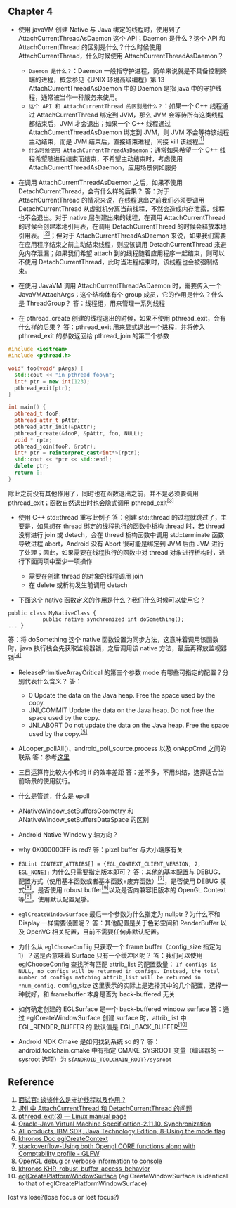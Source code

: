 ## Chapter 4

- 使用 javaVM 创建 Native 与 Java 绑定的线程时，使用到了 AttachCurrentThreadAsDaemon 这个 API；Daemon 是什么？这个 API 和 AttachCurrentThread 的区别是什么？什么时候使用 AttachCurrentThread，什么时候使用 AttachCurrentThreadAsDaemon？

  - `Daemon 是什么？`：Daemon 一般指守护进程，简单来说就是不具备控制终端的进程，概念参见《UNIX 环境高级编程》第 13 AttachCurrentThreadAsDaemon 中的 Daemon 是指 java 中的守护线程，通常被当作一种服务来使用。
  - `这个 API 和 AttachCurrentThread 的区别是什么？`：如果一个 C++ 线程通过 AttachCurrentThread 绑定到 JVM，那么 JVM 会等待所有这类线程都结束后，JVM 才会退出；如果一个 C++ 线程通过 AttachCurrentThreadAsDaemon 绑定到 JVM，则 JVM 不会等待该线程主动结束，而是 JVM 结束后，直接结束进程，间接 kill 该线程<a href="#r1"><sup>[1]</sup></a>
  - `什么时候使用 AttachCurrentThreadAsDaemon`：通常如果希望一个 C++ 线程希望随进程结束而结束，不希望主动结束时，考虑使用 AttachCurrentThreadAsDaemon，应用场景例如服务

- 在调用 AttachCurrentThreadAsDaemon 之后，如果不使用 DetachCurrentThread，会有什么样的后果？
  答：对于 AttachCurrentThread 的情况来说，在线程退出之前我们必须要调用 DetachCurrentThread 从虚拟机分离当前线程，不然会造成内存泄露，线程也不会退出。对于 native 层创建出来的线程，在调用 AttachCurrentThread 的时候会创建本地引用表，在调用 DetachCurrentThread 的时候会释放本地引用表。<a href="#r2"><sup>[2]</sup></a>；但对于 AttachCurrentThreadAsDaemon 来说，如果我们需要在应用程序结束之前主动结束线程，则应该调用 DetachCurrentThread 来避免内存泄漏；如果我们希望 attach 到的线程随着应用程序一起结束，则可以不使用 DetachCurrentThread，此时当进程结束时，该线程也会被强制结束。

- 在使用 JavaVM 调用 AttachCurrentThreadAsDaemon 时，需要传入一个 JavaVMAttachArgs；这个结构体有个 group 成员，它的作用是什么？什么是 ThreadGroup？
  答：线程组，用来管理一系列线程
- 在 pthread_create 创建的线程退出的时候，如果不使用 pthread_exit，会有什么样的后果？
  答：pthread_exit 用来显式退出一个进程，并将传入 pthread_exit 的参数返回给 pthread_join 的第二个参数

```cpp
#include <iostream>
#include <pthread.h>

void* foo(void* pArgs) {
  std::cout << "in pthread foo\n";
  int* ptr = new int(123);
  pthread_exit(ptr);
}

int main() {
  pthread_t fooP;
  pthread_attr_t pAttr;
  pthread_attr_init(&pAttr);
  pthread_create(&fooP, &pAttr, foo, NULL);
  void * rptr;
  pthread_join(fooP, &rptr);
  int* ptr = reinterpret_cast<int*>(rptr);
  std::cout << *ptr << std::endl;
  delete ptr;
  return 0;
}
```

除此之前没有其他作用了，同时也在函数退出之前，并不是必须要调用 pthread_exit；函数自然退出时也会隐式调用 pthread_exit<sup><a href="#r3">[3]</a></sup>

- 使用 C++ std::thread 重写此例子
  答：创建 std::thread 的过程就跳过了，主要是，如果想在 thread 绑定的线程执行的函数中析构 thread 时，若 thread 没有进行 join 或 detach，会在 thread 析构函数中调用 std::terminate 函数导致进程 abort，Android 没有 Abort 很可能是绑定到 JVM 后由 JVM 进行了处理；因此，如果需要在线程执行的函数中对 thread 对象进行析构时，进行下面两项中至少一项操作

  - 需要在创建 thread 的对象的线程调用 join
  - 在 delete 或析构发生前调用 detach

- 下面这个 native 函数定义的作用是什么？我们什么时候可以使用它？

```
public class MyNativeClass {
           public native synchronized int doSomething();
... }
```

答：将 doSomething 这个 native 函数设置为同步方法，这意味着调用该函数时，java 执行栈会先获取监视器锁，之后调用该 native 方法，最后再释放监视器锁<sup><a href="#r4">[4]</a></sup>

- ReleasePrimitiveArrayCritical 的第三个参数 mode 有哪些可指定的配置？分别代表什么含义？
  答：

  - 0
    Update the data on the Java heap. Free the space used by the copy.
  - JNI_COMMIT
    Update the data on the Java heap. Do not free the space used by the copy.
  - JNI_ABORT
    Do not update the data on the Java heap. Free the space used by the copy.<sup><a href="#r5">[5]</a></sup>

- ALooper_pollAll()、android_poll_source.process 以及 onAppCmd 之间的联系
  答：参考[这里](./how_onAppCmd_be_called.md)

- 三目运算符比较大小和纯 if 的效率差距
  答：差不多，不用纠结，选择适合当前场景的使用就行。

- 什么是管道，什么是 epoll

- ANativeWindow_setBuffersGeometry 和 ANativeWindow_setBuffersDataSpace 的区别

- Android Native Window y 轴方向？

- why 0X000000FF is red?
  答：pixel buffer 与大小端序有关

- `EGLint CONTEXT_ATTRIBS[] = {EGL_CONTEXT_CLIENT_VERSION, 2, EGL_NONE};` 为什么只需要指定版本即可？
  答：其他的基本配置与 DEBUG，配置方式（使用基本函数或者基本函数+废弃函数）<a href="#r7"><sup>[7]</sup></a>，是否使用 DEBUG 模式<a href="#r8"><sup>[8]</sup></a>，是否使用 robust buffer<a href="#r9"><sup>[9]</sup></a>以及是否向兼容旧版本的 OpenGL Context 等<a href="#r6"><sup>[6]</sup></a>，使用默认配置足够。

- `eglCreateWindowSurface` 最后一个参数为什么指定为 nullptr？为什么不和 Display 一样需要设置呢？
  答：其他配置是关于色彩空间和 RenderBuffer 以及 OpenVG 相关配置，目前不需要任何非默认配置。

- 为什么从 `eglChooseConfig` 只获取一个 frame buffer（config_size 指定为 1）？这是否意味着 Surface 只有一个缓冲区呢？
  答：我们可以使用 eglChooseConfig 查找所有匹配 attrib_list 的配置数量：
  `If configs is NULL, no configs will be returned in configs. Instead, the total number of configs matching attrib_list will be returned in *num_config.`
  config_size 这里表示的实际上是选择其中的几个配置，选择一种就好，和 framebuffer 本身是否为 back-buffered 无关

- 如何确定创建的 EGLSurface 是一个 back-buffered window surface
  答：通过 eglCreateWindowSurface 创建 surface 时，attrib_list 中 EGL_RENDER_BUFFER 的 默认值是 EGL_BACK_BUFFER<a href="#r10"><sup>[10]</sup></a>

- Android NDK Cmake 是如何找到系统 so 的？
答：android.toolchain.cmake 中有指定 CMAKE_SYSROOT 变量（编译器的 --sysroot 选项）为 `${ANDROID_TOOLCHAIN_ROOT}/sysroot`

## Reference

1. <a id="r1" href="https://blog.51cto.com/u_15018708/2647710">面试官: 谈谈什么是守护线程以及作用 ?</a>
2. <a id="r2" href="https://www.cnblogs.com/zuojie/p/16798259.html">JNI 中 AttachCurrentThread 和 DetachCurrentThread 的问题</a>
3. <a id="r3" href="https://man7.org/linux/man-pages/man3/pthread_exit.3.html#:~:text=Performing%20a%20return%20from%20the%20start%20function%20of%20any%20thread%20other%0A%20%20%20%20%20%20%20than%20the%20main%20thread%20results%20in%20an%20implicit%20call%20to%0A%20%20%20%20%20%20%20pthread_exit()%2C%20using%20the%20function%27s%20return%20value%20as%20the%20thread%27s%0A%20%20%20%20%20%20%20exit%20status.">pthread_exit(3) — Linux manual page</a>
4. <a id="r4" href="https://docs.oracle.com/javase/specs/jvms/se7/html/jvms-2.html#jvms-2.11.10:~:text=When%20invoking%20a%20method%20for%20which%20ACC_SYNCHRONIZED%20is%20set%2C%20the%20executing%20thread%20enters%20a%20monitor%2C%20invokes%20the%20method%20itself%2C%20and%20exits%20the%20monitor%20whether%20the%20method%20invocation%20completes%20normally%20or%20abruptly.">Oracle-Java Virtual Machine Specification-2.11.10. Synchronization</a>
5. <a id="r5" href="https://www.ibm.com/docs/en/sdk-java-technology/8?topic=jni-copying-pinning#:~:text=The%20possible%20settings%20of%20the%20mode%20flag%20are%3A">All products, IBM SDK, Java Technology Edition, 8-Using the mode flag</a>
6. <a id="r6" href="https://registry.khronos.org/EGL/sdk/docs/man/html/eglCreateContext.xhtml">khronos Doc eglCreateContext</a>
7. <a id="r7" href="https://stackoverflow.com/a/62132159/14419237">stackoverflow-Using both Opengl CORE functions along with Comptability profile - GLFW</a>
8. <a id="r8" href="https://stackoverflow.com/a/67544748/14419237">OpenGL debug or verbose information to console</a>
9. <a id="r9" href="https://registry.khronos.org/OpenGL/extensions/KHR/KHR_robust_buffer_access_behavior.txt#:~:text=on%20p.%0A%20%20%20%2058%3A%0A%20%20%20%20%0A%20%20%20%22-,Robust%20buffer%20access%20can,-be%20enabled%20by">khronos KHR_robust_buffer_access_behavior</a>
10. <a id="r10" href="https://registry.khronos.org/EGL/sdk/docs/man/html/eglCreatePlatformWindowSurface.xhtml">eglCreatePlatformWindowSurface</a> (eglCreateWindowSurface is identical to that of eglCreatePlatformWindowSurface)

lost vs lose?(lose focus or lost focus?)
